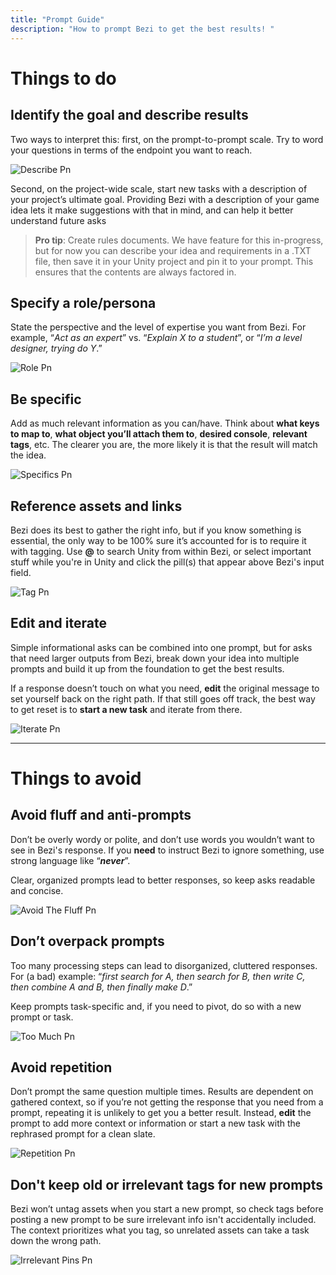 ```yaml
---
title: "Prompt Guide"
description: "How to prompt Bezi to get the best results! "
---
```



# **Things to do**

## Identify the goal and describe results

Two ways to interpret this: first, on the prompt-to-prompt scale. Try to word your questions in terms of the endpoint you want to reach.

![Describe Pn](/images/Describe.png)

Second, on the project-wide scale, start new tasks with a description of your project’s ultimate goal. Providing Bezi with a description of your game idea lets it make suggestions with that in mind, and can help it better understand future asks

> **Pro tip**: Create rules documents. We have feature for this in-progress, but for now you can describe your idea and requirements in a .TXT file, then save it in your Unity project and pin it to your prompt. This ensures that the contents are always factored in.

## Specify a role/persona

State the perspective and the level of expertise you want from Bezi. For example, “_Act as an expert_” vs. “_Explain X to a student_”, or “_I’m a level designer, trying do Y_.”

![Role Pn](/images/Role.png)

## Be specific

Add as much relevant information as you can/have. Think about **what keys to map to**, **what object you’ll attach them to**, **desired console**, **relevant tags**, etc. The clearer you are, the more likely it is that the result will match the idea.

![Specifics Pn](/images/Specifics.png)

## Reference assets and links

Bezi does its best to gather the right info, but if you know something is essential, the only way to be 100% sure it’s accounted for is to require it with tagging. Use **@** to search Unity from within Bezi, or select important stuff while you're in Unity and click the pill(s) that appear above Bezi's input field.

![Tag Pn](/images/Tag.png)

## Edit and iterate

Simple informational asks can be combined into one prompt, but for asks that need larger outputs from Bezi, break down your idea into multiple prompts and build it up from the foundation to get the best results.

If a response doesn’t touch on what you need, **edit** the original message to set yourself back on the right path. If that still goes off track, the best way to get reset is to **start a new task** and iterate from there.

![Iterate Pn](/images/Iterate.png)

---

# **Things to avoid**

## Avoid fluff and anti-prompts

Don’t be overly wordy or polite, and don’t use words you wouldn’t want to see in Bezi's response. If you **need** to instruct Bezi to ignore something, use strong language like “**_never_**”.

Clear, organized prompts lead to better responses, so keep asks readable and concise.

![Avoid The Fluff Pn](/images/AvoidTheFluff.png)

## Don’t overpack prompts

Too many processing steps can lead to disorganized, cluttered responses. For (a bad) example: “_first search for A, then search for B, then write C, then combine A and B, then finally make D_.”

Keep prompts task-specific and, if you need to pivot, do so with a new prompt or task.

![Too Much Pn](/images/TooMuch.png)

## Avoid repetition

Don’t prompt the same question multiple times. Results are dependent on gathered context, so if you’re not getting the response that you need from a prompt, repeating it is unlikely to get you a better result. Instead, **edit** the prompt to add more context or information or start a new task with the rephrased prompt for a clean slate.

![Repetition Pn](/images/Repetition.png)

## Don't keep old or irrelevant tags for new prompts

Bezi won’t untag assets when you start a new prompt, so check tags before posting a new prompt to be sure irrelevant info isn't accidentally included. The context prioritizes what you tag, so unrelated assets can take a task down the wrong path.

![Irrelevant Pins Pn](/images/IrrelevantPins.png)